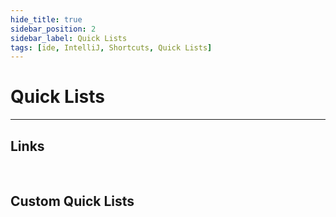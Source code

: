 ```yaml
---
hide_title: true
sidebar_position: 2
sidebar_label: Quick Lists
tags: [ide, IntelliJ, Shortcuts, Quick Lists]
---
```


<CardHeading>

  # Quick Lists
</CardHeading>

---

<CardChapter>


  ## Links


  <Card
    title='IntelliJ IDEA'
    description='Documentation Quick Lists'
    to='https://www.jetbrains.com/help/idea/settings-quick-lists.html'
  />
</CardChapter>
<br/>


<CardChapter>

  ## Custom Quick Lists

  <TableIntellijQuickLists />
</CardChapter>
<br/>






